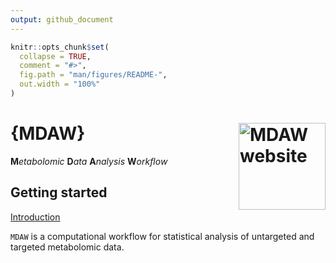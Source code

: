 ---
output: github_document
---

```{r, include = FALSE}
knitr::opts_chunk$set(
  collapse = TRUE,
  comment = "#>",
  fig.path = "man/figures/README-",
  out.width = "100%"
)
```

# {MDAW} <a href="https://danymukesha.github.io/MDAW/"><img src="inst/logos/logo.png" align="right" height="139" alt="MDAW website" /></a>
**M***etabolomic ***D***ata ***A***nalysis ***W***orkflow*
 

## Getting started

[Introduction](https://danymukesha.github.io/MDAW/articles/Introduction.html)

`MDAW` is a computational workflow for statistical analysis of untargeted
and targeted metabolomic data.
